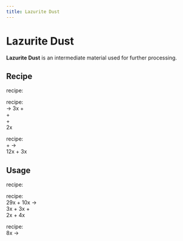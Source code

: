 ```yaml
---
title: Lazurite Dust
---
```


<ItemImage file="lazurite_dust" alt="Lazurite Dust" size="200" />

# Lazurite Dust

**Lazurite Dust** is an intermediate material used for further processing.

## Recipe

<McItem slug="minecraft:crafting_table" inline={true}/> recipe:  
<CraftingTable recipe="input techreborn:small_pile_of_lazurite_dust techreborn:small_pile_of_lazurite_dust air input techreborn:small_pile_of_lazurite_dust techreborn:small_pile_of_lazurite_dust air input air air air output techreborn:lazurite_dust"/>

<McItem slug="techreborn:industrial_centrifuge" inline={true}/> recipe:  
<McItem slug="minecraft:lapis_lazuli" inline={true}/> → 3x <McItem slug="techreborn:lazurite_dust" inline={true}/> +  
<McItem slug="techreborn:small_pile_of_pyrite_dust" inline={true}/> +  
<McItem slug="techreborn:small_pile_of_calcite_dust" inline={true}/> +  
2x <McItem slug="techreborn:small_pile_of_sodalite_dust" inline={true}/>

<McItem slug="techreborn:industrial_grinder" inline={true}/> recipe:  
<McItem slug="minecraft:lapis_lazuli_ore" inline={true}/> + <McItem slug="techreborn:water_cell" inline={true}/> →  
12x <McItem slug="minecraft:lapis_lazuli" inline={true}/> + 3x <McItem slug="techreborn:lazurite_dust" inline={true}/>

## Usage

<McItem slug="minecraft:crafting_table" inline={true}/> recipe:  
<CraftingTable recipe="input air air air input air techreborn:lazurite_dust air input air air air output techreborn:small_pile_of_lazurite_dust,4"/>

<McItem slug="techreborn:industrial_electrolyzer" inline={true}/> recipe:  
29x <McItem slug="techreborn:lazurite_dust" inline={true}/> + 10x <McItem slug="techreborn:empty_cell" inline={true}/> →  
3x <McItem slug="techreborn:aluminum_dust" inline={true}/> + 3x <McItem slug="techreborn:silicon_cell" inline={true}/> +  
2x <McItem slug="techreborn:calcium_cell" inline={true}/> + 4x <McItem slug="techreborn:sodium_cell" inline={true}/>

<McItem slug="techreborn:compressor" inline={true}/> recipe:  
8x <McItem slug="techreborn:lazurite_dust" inline={true}/> → <McItem slug="techreborn:lazurite_plate" inline={true}/>
